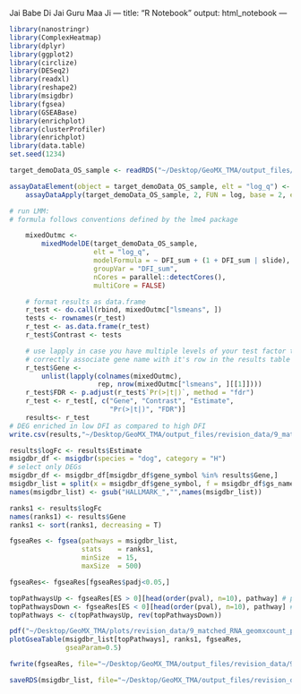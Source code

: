 Jai Babe Di
Jai Guru Maa Ji
---
title: "R Notebook"
output: html_notebook
---

```r
library(nanostringr)
library(ComplexHeatmap)
library(dplyr)
library(ggplot2)
library(circlize)
library(DESeq2)
library(readxl)
library(reshape2)
library(msigdbr)
library(fgsea)
library(GSEABase)
library(enrichplot)
library(clusterProfiler)
library(enrichplot)
library(data.table)
set.seed(1234)
```



```r
target_demoData_OS_sample <- readRDS("~/Desktop/GeoMX_TMA/output_files/revision_data/9_matched_RNA_geomxcount.RDS")
```


```r

assayDataElement(object = target_demoData_OS_sample, elt = "log_q") <-
    assayDataApply(target_demoData_OS_sample, 2, FUN = log, base = 2, elt = "q_norm")

# run LMM:
# formula follows conventions defined by the lme4 package

    mixedOutmc <-
        mixedModelDE(target_demoData_OS_sample,
                     elt = "log_q",
                     modelFormula = ~ DFI_sum + (1 + DFI_sum | slide),
                     groupVar = "DFI_sum",  
                     nCores = parallel::detectCores(),
                     multiCore = FALSE)

    # format results as data.frame
    r_test <- do.call(rbind, mixedOutmc["lsmeans", ])
    tests <- rownames(r_test)
    r_test <- as.data.frame(r_test)
    r_test$Contrast <- tests

    # use lapply in case you have multiple levels of your test factor to
    # correctly associate gene name with it's row in the results table
    r_test$Gene <-
        unlist(lapply(colnames(mixedOutmc),
                      rep, nrow(mixedOutmc["lsmeans", ][[1]])))
    r_test$FDR <- p.adjust(r_test$`Pr(>|t|)`, method = "fdr")
    r_test <- r_test[, c("Gene", "Contrast", "Estimate",
                         "Pr(>|t|)", "FDR")]
    results<- r_test
# DEG enriched in low DFI as compared to high DFI
write.csv(results,"~/Desktop/GeoMX_TMA/output_files/revision_data/9_matched_RNA_geomxcount_DEG_OS_sample.csv", quote = F, row.names = F)
```

```r
results$logFc <- results$Estimate 
msigdbr_df <- msigdbr(species = "dog", category = "H")
# select only DEGs 
msigdbr_df <- msigdbr_df[msigdbr_df$gene_symbol %in% results$Gene,]
msigdbr_list = split(x = msigdbr_df$gene_symbol, f = msigdbr_df$gs_name)
names(msigdbr_list) <- gsub("HALLMARK_","",names(msigdbr_list))

ranks1 <- results$logFc
names(ranks1) <- results$Gene
ranks1 <- sort(ranks1, decreasing = T)

fgseaRes <- fgsea(pathways = msigdbr_list, 
                  stats    = ranks1,
                  minSize  = 15,
                  maxSize  = 500)

fgseaRes<- fgseaRes[fgseaRes$padj<0.05,]
```

```r
topPathwaysUp <- fgseaRes[ES > 0][head(order(pval), n=10), pathway] # pathways up in low DFI 
topPathwaysDown <- fgseaRes[ES < 0][head(order(pval), n=10), pathway] # pathways down in low DFI 
topPathways <- c(topPathwaysUp, rev(topPathwaysDown))

pdf("~/Desktop/GeoMX_TMA/plots/revision_data/9_matched_RNA_geomxcount_pathways_OS_ed.pdf", width = 10, height = 6, bg = "white")
plotGseaTable(msigdbr_list[topPathways], ranks1, fgseaRes, 
              gseaParam=0.5)
```

```r
fwrite(fgseaRes, file="~/Desktop/GeoMX_TMA/output_files/revision_data/9_matched_RNA_geomxcount_OS_pathways_fgseaRes_ed.txt", sep="\t", sep2=c("", " ", ""))

saveRDS(msigdbr_list, file="~/Desktop/GeoMX_TMA/output_files/revision_data/9_matched_RNA_geomxcount_OS_pathways_fgseaRes_ed.rds")
```

